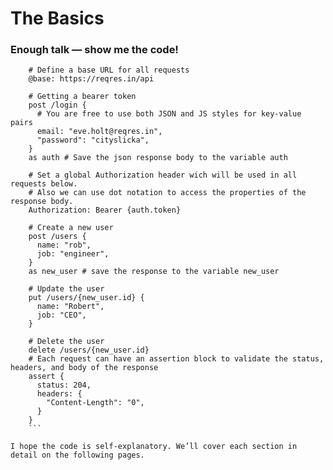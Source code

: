 # The Basics
 
### Enough talk — show me the code!
 
```httl copy
    # Define a base URL for all requests
    @base: https://reqres.in/api

    # Getting a bearer token
    post /login {
      # You are free to use both JSON and JS styles for key-value pairs
      email: "eve.holt@reqres.in",
      "password": "cityslicka",
    }
    as auth # Save the json response body to the variable auth

    # Set a global Authorization header wich will be used in all requests below.
    # Also we can use dot notation to access the properties of the response body. 
    Authorization: Bearer {auth.token}

    # Create a new user
    post /users {
      name: "rob",
      job: "engineer",
    }
    as new_user # save the response to the variable new_user

    # Update the user
    put /users/{new_user.id} {
      name: "Robert",
      job: "CEO",
    }

    # Delete the user
    delete /users/{new_user.id}
    # Each request can have an assertion block to validate the status, headers, and body of the response 
    assert {
      status: 204,
      headers: {
        "Content-Length": "0",
      }
    }
    ```

I hope the code is self-explanatory. We’ll cover each section in detail on the following pages.
